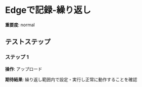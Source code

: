 # Edgeで記録-繰り返し

**重要度**: normal

## テストステップ

### ステップ 1

**操作**: アップロード

**期待結果**:
繰り返し範囲内で設定・実行し正常に動作することを確認

